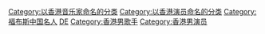 {{catmore|劉德華}}
[[Category:以香港音乐家命名的分类|Category:以香港音乐家命名的分类]]
[[Category:以香港演员命名的分类|Category:以香港演员命名的分类]]
[[Category:福布斯中国名人|Category:福布斯中国名人]]
[[Category:刘姓|DE]]
[[Category:香港男歌手|Category:香港男歌手]]
[[Category:香港男演员|Category:香港男演员]]